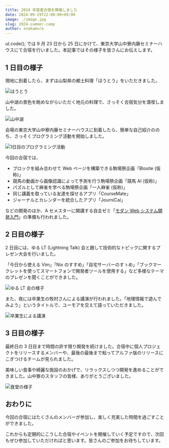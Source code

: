 ```yaml
---
title: 2024 年度夏合宿を開催しました
date: 2024-09-29T22:00:00+09:00
image: ./image.jpg
slug: 2024-summer-camp
author: snakamura
---
```


ut.code(); では 9 月 23 日から 25 日にかけて、東京大学山中寮内藤セミナーハウスにて合宿を行いました。本記事ではその様子を皆さんにお伝えします。

## 1 日目の様子

現地に到着したら、まずは山梨県の郷土料理「ほうとう」をいただきました。

![ほうとう](./houtou.jpg)

山中湖の景色を眺めながらいただく地元の料理で、さっそく合宿気分を満喫しました。

![山中湖](./yamanakako.jpg)

会場の東京大学山中寮内藤セミナーハウスに到着したら、簡単な自己紹介ののち、さっそくプログラミング活動を開始しました。

![1日目のプログラミング活動](./first-day-programming.jpg)

今回の合宿では、

- ブロックを組み合わせて Web ページを構築できる駒場祭企画「Blosite (仮称)」
- 競馬の動画から画像認識によって予測を行う駒場祭企画「競馬 AI (仮称)」
- パズルとして麻雀を学べる駒場祭企画「一人麻雀 (仮称)」
- 同じ講義を取っている友達を探せるアプリ「CourseMate」
- ジャーナルとカレンダーを統合したアプリ「JourniCal」

などの開発のほか、A セメスターに開講する自主ゼミ「[モダン Web システム開発入門](/articles/2024-a-seminar-announcement/)」の準備も行われました。

## 2 日目の様子

2 日目には、ゆる LT (Lightning Talk) 会と題して技術的なトピックに関するプレゼン大会を行いました。

「今日から使える Vim」「Nix のすすめ」「自宅サーバーのすゝめ」「ブックマークレットを使ってスマートフォンで開発者ツールを使用する」など多様なテーマのプレゼンを聞くことができました。

![ゆる LT 会の様子](./yuru-lt-event.jpg)

また、夜には卒業生の牧村さんによる講演が行われました。「地理情報で遊んでみよう」というタイトルで、ユーモアを交えて語っていただきました。

![卒業生による講演](./ob-lecture.jpg)

## 3 日目の様子

最終日の 3 日目まで時間の許す限り開発を続けました。合宿中に個人プロジェクトをリリースするメンバーや、最後の最後まで粘ってアルファ版のリリースにこぎつけるチームが見られました。

美味しい食事や綺麗な施設のおかげで、リラックスしつつ開発を進めることができました。山中寮のスタッフの皆様、ありがとうございました。

![食堂の様子](./dining-room.jpg)

## おわりに

今回の合宿にはたくさんのメンバーが参加し、楽しく充実した時間を過ごすことができました。

これからも定期的にこうした合宿やイベントを開催していく予定ですので、次回もぜひ参加していただければと思います。皆さんのご参加をお待ちしています。
